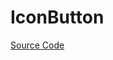
<Meta of={IconButtonStories} />

# IconButton

<Description of={IconButton} />

[Source Code](https://github.com/Mezzanine-UI/mezzanine/blob/main/packages/react/src/Button/IconButton.tsx)

<ArgTypes of={IconButton} />
